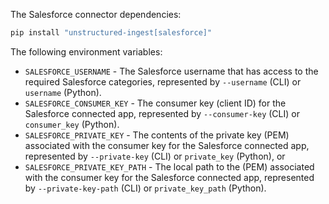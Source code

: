 The Salesforce connector dependencies:

```bash CLI, Python
pip install "unstructured-ingest[salesforce]"
```


<AdditionalIngestDependencies />

The following environment variables:

- `SALESFORCE_USERNAME` - The Salesforce username that has access to the required Salesforce categories, represented by `--username` (CLI) or `username` (Python).
- `SALESFORCE_CONSUMER_KEY` - The consumer key (client ID) for the Salesforce connected app, represented by `--consumer-key` (CLI) or `consumer_key` (Python).
- `SALESFORCE_PRIVATE_KEY` - The contents of the private key (PEM) associated with the consumer key for the Salesforce connected app, represented by `--private-key` (CLI) or `private_key` (Python), or
- `SALESFORCE_PRIVATE_KEY_PATH` - The local path to the (PEM) associated with the consumer key for the Salesforce connected app, represented by `--private-key-path` (CLI) or `private_key_path` (Python).